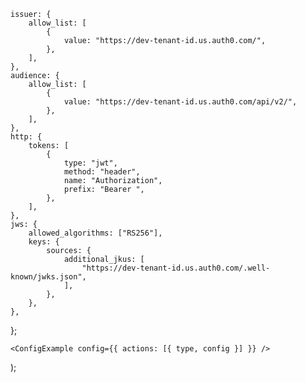 
	issuer: {
		allow_list: [
			{
				value: "https://dev-tenant-id.us.auth0.com/",
			},
		],
	},
	audience: {
		allow_list: [
			{
				value: "https://dev-tenant-id.us.auth0.com/api/v2/",
			},
		],
	},
	http: {
		tokens: [
			{
				type: "jwt",
				method: "header",
				name: "Authorization",
				prefix: "Bearer ",
			},
		],
	},
	jws: {
		allowed_algorithms: ["RS256"],
		keys: {
			sources: {
				additional_jkus: [
					"https://dev-tenant-id.us.auth0.com/.well-known/jwks.json",
				],
			},
		},
	},
};

	<ConfigExample config={{ actions: [{ type, config }] }} />
);
